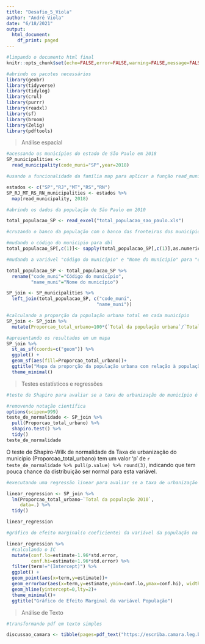```yaml
---
title: "Desafio_5_Viola"
author: "André Viola"
date: "6/18/2021"
output: 
  html_document:
    df_print: paged
---
```


```r
#limpando o documento html final
knitr::opts_chunk$set(echo=FALSE,error=FALSE,warning=FALSE,message=FALSE)
```

```r
#abrindo os pacotes necessários
library(geobr)
library(tidyverse)
library(tidylog)
library(crul)
library(purrr)
library(readxl)
library(sf)
library(broom)
library(Zelig)
library(pdftools)
```

>Análise espacial

```r
#acessando os municípios do estado de São Paulo em 2018
SP_municipalities <-
  read_municipality(code_muni="SP",year=2018)
```

```r
#usando a funcionalidade da família map para aplicar a função read_municipality para SP,RJ,MT,RS e RN (para o ano de 2018)

estados <- c("SP","RJ","MT","RS","RN")
SP_RJ_MT_RS_RN_municipalities <- estados %>%
  map(read_municipality, 2018)
```

```r
#abrindo os dados da população de São Paulo em 2010

total_populacao_SP <- read_excel("total_populacao_sao_paulo.xls")
```

```r
#cruzando o banco da população com o banco das fronteiras dos municipios de SP

#mudando o código do municipio para dbl
total_populacao_SP[,c(1)]<- sapply(total_populacao_SP[,c(1)],as.numeric)

#mudando a variável "código do município" e "Nome do município" para "code_muni" e "name_muni" respectivamente, com a finalidade de realizar o join uma vez que estas são as chaves 

total_populacao_SP <- total_populacao_SP %>%
  rename("code_muni"="Código do município",
         "name_muni"="Nome do município")

SP_join <- SP_municipalities %>%
  left_join(total_populacao_SP, c("code_muni",
                                 "name_muni"))
```

```r
#calculando a proporção da população urbana total em cada município 
SP_join <- SP_join %>%
  mutate(Proporcao_total_urbano=100*(`Total da população urbana`/`Total da população 2010`))
```

```r
#apresentando os resultados em um mapa
SP_join %>%
  st_as_sf(coords=c("geom")) %>%
  ggplot() +
  geom_sf(aes(fill=Proporcao_total_urbano))+
  ggtitle("Mapa da proporção da população urbana com relação à população total") +
  theme_minimal()
```

> Testes estatísticos e regressões

```r
#teste de Shapiro para avaliar se a taxa de urbanização do município é distribuida de forma normal 

#removendo notação científica
options(scipen=999)
teste_de_normalidade <- SP_join %>%
  pull(Proporcao_total_urbano) %>%
  shapiro.test() %>%
  tidy()
teste_de_normalidade
```

O teste de Shapiro-Wilk de normalidade da Taxa de urbanização do município (Proporcao_total_urbano) tem um valor 'p' de `r teste_de_normalidade %>% pull(p.value) %>% round(3)`, indicando que tem pouca chance da distribuição ser normal para esta variável.

```r
#executando uma regressão linear para avaliar se a taxa de urbanização do município (variável dependente) é associada com a população total do município (variável independente).

linear_regression <- SP_join %>%
  lm(Proporcao_total_urbano~`Total da população 2010`,
     data=.) %>%
  tidy()

linear_regression
```

```r
#gráfico do efeito marginal(o coeficiente) da variável da população na regressão anterior e o IC do coeficiente

linear_regression %>%
  #calculando o IC
  mutate(conf.lo=estimate-1.96*std.error,
         conf.hi=estimate+1.96*std.error) %>%
  filter(term!="(Intercept)") %>%
  ggplot() +
  geom_point(aes(x=term,y=estimate))+
  geom_errorbar(aes(x=term,y=estimate,ymin=conf.lo,ymax=conf.hi), width=0.1)+
  geom_hline(yintercept=0,lty=2)+
  theme_minimal()+
  ggtitle("Gráfico de Efeito Marginal da variável População")
```

>Análise de Texto

```r
#transformando pdf em texto simples

discussao_camara <- tibble(pages=pdf_text("https://escriba.camara.leg.br/escriba-servicosweb/pdf/59638"))
```

